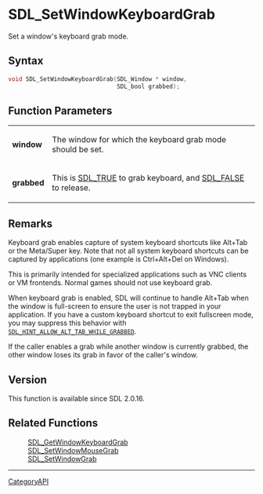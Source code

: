 = SDL_SetWindowKeyboardGrab =

Set a window's keyboard grab mode.

== Syntax ==

<syntaxhighlight lang='c'>
void SDL_SetWindowKeyboardGrab(SDL_Window * window,
                               SDL_bool grabbed);
</syntaxhighlight>

== Function Parameters ==

{|
|'''window'''
|The window for which the keyboard grab mode should be set.
|-
|'''grabbed'''
|This is [[SDL_TRUE]] to grab keyboard, and [[SDL_FALSE]] to release.
|}

== Remarks ==

Keyboard grab enables capture of system keyboard shortcuts like Alt+Tab or
the Meta/Super key. Note that not all system keyboard shortcuts can be
captured by applications (one example is Ctrl+Alt+Del on Windows).

This is primarily intended for specialized applications such as VNC clients
or VM frontends. Normal games should not use keyboard grab.

When keyboard grab is enabled, SDL will continue to handle Alt+Tab when the
window is full-screen to ensure the user is not trapped in your
application. If you have a custom keyboard shortcut to exit fullscreen
mode, you may suppress this behavior with
<code>[[SDL_HINT_ALLOW_ALT_TAB_WHILE_GRABBED]]</code>.

If the caller enables a grab while another window is currently grabbed, the
other window loses its grab in favor of the caller's window.

== Version ==

This function is available since SDL 2.0.16.

== Related Functions ==

:[[SDL_GetWindowKeyboardGrab]]
:[[SDL_SetWindowMouseGrab]]
:[[SDL_SetWindowGrab]]

----
[[CategoryAPI]]


